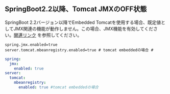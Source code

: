 ## SpringBoot2.2以降、Tomcat JMXのOFF状態

SpringBoot 2.2バージョン以降でEmbedded Tomcatを使用する場合、既定値としてJMX関連の機能が動作しません。この場合、JMX機能を有効してください。[関連リンク](https://github.com/spring-projects/spring-boot/wiki/Spring-Boot-2.2-Release-Notes#jmx-now-disabled-by-default) を参照してください。

```properties title='application.properties'
spring.jmx.enabled=true
server.tomcat.mbeanregistry.enabled=true # tomcat embeddedの場合 #
```

```yml title='application.yml'
spring:
  jmx:
    enabled: true
server:
  tomcat:
    mbeanregistry:
      enabled: true #tomcat embeddedの場合
```
